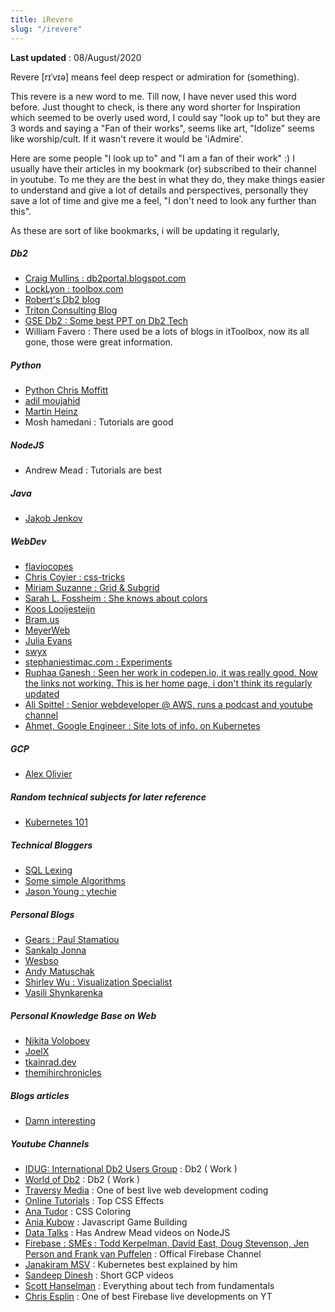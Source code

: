 ```yaml
---
title: iRevere
slug: "/irevere"
---
```

**Last updated** : 08/August/2020     

Revere [rɪˈvɪə] means feel deep respect or admiration for (something). 

This revere is a new word to me. Till now, I have never used this word before. Just thought to check, is there any word shorter for Inspiration which seemed to be overly used word, I could say "look up to" but they are 3 words and saying a "Fan of their works", seems like art, "Idolize" seems like worship/cult. If it wasn't revere it would be 'iAdmire'. 

Here are some people "I look up to" and "I am a fan of their work" :) I usually have their articles in my bookmark (or) subscribed to their channel in youtube. To me they are the best in what they do, they make things easier to understand and give a lot of details and perspectives, personally they save a lot of time and give me a feel, "I don't need to look any further than this". 

As these are sort of like bookmarks, i will be updating it regularly,


##### Db2
* [Craig Mullins : db2portal.blogspot.com](http://db2portal.blogspot.com/)
* [LockLyon : toolbox.com](https://www.toolbox.com/user/about/LockLyon/)
* [Robert's Db2 blog](https://robertsdb2blog.blogspot.com/)
* [Triton Consulting Blog](https://www.triton.co.uk/category/tech-blog/)
* [GSE Db2 : Some best PPT on Db2 Tech](http://www.gseukdb2.org.uk/db/)
* William Favero : There used be a lots of blogs in itToolbox, now its all gone, those were great information.


##### Python
* [Python Chris Moffitt](https://pbpython.com/excel-pandas-comp.html)
* [adil moujahid](http://adilmoujahid.com/author/adil-moujahid.html)
* [Martin Heinz](https://martinheinz.dev/blog/13)
* Mosh hamedani : Tutorials are good


##### NodeJS
* Andrew Mead : Tutorials are best


##### Java
* [Jakob Jenkov](http://jenkov.com/about/index.html)


##### WebDev
* [flaviocopes](https://flaviocopes.com/)
* [Chris Coyier : css-tricks](https://css-tricks.com/a-lightweight-masonry-solution/)
* [Miriam Suzanne : Grid & Subgrid](https://hacks.mozilla.org/2019/10/faster-layouts-with-css-grid-and-subgrid/)
* [Sarah L. Fossheim : She knows about colors](https://fossheim.io/writing/)
* [Koos Looijesteijn](https://www.kooslooijesteijn.net/)
* [Bram.us](https://www.bram.us/)
* [MeyerWeb](https://meyerweb.com/)
* [Julia Evans](https://jvns.ca/)
* [swyx](https://www.swyx.io/writing/)
* [stephaniestimac.com : Experiments](https://stephaniestimac.com/css-grid-experiments/)
* [Ruphaa Ganesh : Seen her work in codepen.io, it was really good. Now the links not working. This is her home page, i don't think its regularly updated](https://ruphaa.dev/)
* [Ali Spittel : Senior webdeveloper @ AWS, runs a podcast and youtube channel](https://welearncode.com/about)
* [Ahmet, Google Engineer : Site lots of info. on Kubernetes](https://ahmet.im/)


##### GCP 
* [Alex Olivier](https://alexolivier.me/)


##### Random technical subjects for later reference
* [Kubernetes 101](https://luminousmen.com/post/kubernetes-101)


##### Technical Bloggers 
* [SQL Lexing](https://notes.eatonphil.com/database-basics.html)
* [Some simple Algorithms](https://ivov.dev/page/1)
* [Jason Young : ytechie](http://www.ytechie.com/)

##### Personal Blogs 
* [Gears : Paul Stamatiou](https://paulstamatiou.com/stuff-i-use/)
* [Sankalp Jonna](https://www.sankalpjonna.com/posts/a-brief-review-of-2019)
* [Wesbso](https://wesbos.com/uses)
* [Andy Matuschak](https://andymatuschak.org/)
* [Shirley Wu : Visualization Specialist](https://sxywu.com/)
* [Vasili Shynkarenka](https://vasilishynkarenka.com/)

##### Personal Knowledge Base on Web
* [Nikita Voloboev](https://wiki.nikitavoloboev.xyz/)
* [JoelX](https://joelx.com/joels-personal-philosophy/14416/)
* [tkainrad.dev](https://tkainrad.dev/posts/managing-my-personal-knowledge-base/)
* [themihirchronicles](https://themihirchronicles.com/notes/)


##### Blogs articles
* [Damn interesting](https://www.damninteresting.com/)


##### Youtube Channels
* [IDUG: International Db2 Users Group](https://www.youtube.com/channel/UCVY6PWpd9No0zNEQvKIVGhw) : Db2 ( Work )
* [World of Db2](https://www.youtube.com/channel/UCirdv9ZgncxfbY_y-0VwnuQ) : Db2 ( Work )
* [Traversy Media](https://www.youtube.com/channel/UC29ju8bIPH5as8OGnQzwJyA) : One of best live web development coding
* [Online Tutorials](https://www.youtube.com/channel/UCbwXnUipZsLfUckBPsC7Jog) : Top CSS Effects
* [Ana Tudor](https://www.youtube.com/channel/UCUxkTxO8NivVeGKJk1QnzWQ) : CSS Coloring
* [Ania Kubow](https://www.youtube.com/channel/UC5DNytAJ6_FISueUfzZCVsw) : Javascript Game Building
* [Data Talks](https://www.youtube.com/channel/UCQTQ0AbOupKNxKKY-_x46OQ) : Has Andrew Mead videos on NodeJS
* [Firebase : SMEs : Todd Kerpelman, David East, Doug Stevenson, Jen Person and Frank van Puffelen](https://www.youtube.com/channel/UCP4bf6IHJJQehibu6ai__cg) : Offical Firebase Channel 
* [Janakiram MSV](https://www.youtube.com/channel/UC8euvszoAXuDXRVgptkHwIg) : Kubernetes best explained by him
* [Sandeep Dinesh](https://www.youtube.com/channel/UCOFqwMxUDMvl8c4s4fsl_HQ) : Short GCP videos
* [Scott Hanselman](https://www.youtube.com/channel/UCL-fHOdarou-CR2XUmK48Og) : Everything about tech from fundamentals
* [Chris Esplin](https://www.youtube.com/channel/UCaAByidxypZTYOj4OsKzD2Q) : One of best Firebase live developments on YT

